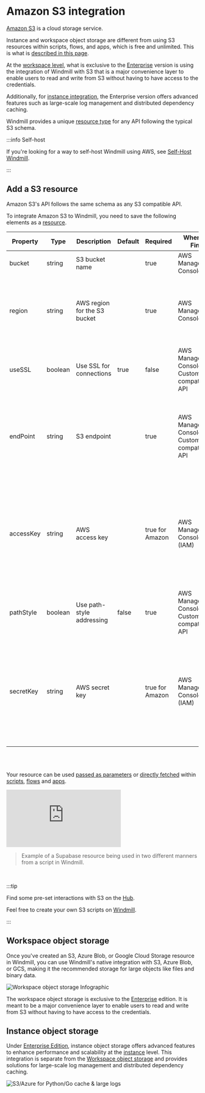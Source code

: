 
# Amazon S3 integration

[Amazon S3](https://aws.amazon.com/s3/) is a cloud storage service.

Instance and workspace object storage are different from using S3 resources within scripts, flows, and apps, which is free and unlimited. This is what is [described in this page](#add-a-s3-resource).

At the [workspace level](../core_concepts/38_object_storage_in_windmill/index.mdx#workspace-object-storage), what is exclusive to the [Enterprise](/pricing) version is using the integration of Windmill with S3 that is a major convenience layer to enable users to read and write from S3 without having to have access to the credentials.

Additionally, for [instance integration](../core_concepts/38_object_storage_in_windmill/index.mdx#instance-object-storage), the Enterprise version offers advanced features such as large-scale log management and distributed dependency caching.

Windmill provides a unique [resource type](https://hub.windmill.dev/resource_types/42/) for any API following the typical S3 schema.


:::info Self-host

If you're looking for a way to self-host Windmill using AWS, see [Self-Host Windmill](../advanced/1_self_host/index.mdx).

:::

## Add a S3 resource

Amazon S3's API follows the same schema as any S3 compatible API.

To integrate Amazon S3 to Windmill, you need to save the following elements as a [resource](../core_concepts/3_resources_and_types/index.mdx).

| Property  | Type    | Description                  | Default | Required        | Where to Find                                      | Additional Details                                                                                                                                                                                |
| --------- | ------- | ---------------------------- | ------- | --------------- | -------------------------------------------------- | ------------------------------------------------------------------------------------------------------------------------------------------------------------------------------------------------- |
| bucket    | string  | S3 bucket name               |         | true            | AWS Management Console                             | Name of the S3 bucket to access                                                                                                                                                                   |
| region    | string  | AWS region for the S3 bucket |         | true            | AWS Management Console                             | Region where the S3 bucket is located. Can also be found by checking the endpoint URL for the bucket. In the form `eu-west-3`                                                                     |
| useSSL    | boolean | Use SSL for connections      | true    | false           | AWS Management Console or Custom S3-compatible API | SSL/TLS is required for Amazon S3                                                                                                                                                                 |
| endPoint  | string  | S3 endpoint                  |         | true            | AWS Management Console or Custom S3-compatible API | Endpoint URL will vary by region or custom API provider. Can be found in the [AWS documentation](https://docs.aws.amazon.com/general/latest/gr/s3.html) in the form `s3.eu-west-3.amazonaws.com`. |
| accessKey | string  | AWS access key               |         | true for Amazon | AWS Management Console (IAM)                       | Access key ID for AWS account owner. Can be found in the IAM section of the AWS Management Console under "My Security Credentials". Make sure the user has the right policies allocated.          |
| pathStyle | boolean | Use path-style addressing    | false   | true            | AWS Management Console or Custom S3-compatible API | Default is virtual-hosted-style URLs                                                                                                                                                              |
| secretKey | string  | AWS secret key               |         | true for Amazon | AWS Management Console (IAM)                       | Secret access key for AWS account owner. Can be found in the IAM section of the AWS Management Console under "My Security Credentials". Make sure the user has the right policies allocated.      |

<br/><br/>

Your resource can be used [passed as parameters](../core_concepts/3_resources_and_types/index.mdx#passing-resources-as-parameters-to-scripts-preferred) or [directly fetched](../core_concepts/3_resources_and_types/index.mdx#fetching-them-from-within-a-script-by-using-the-wmill-client-in-the-respective-language) within [scripts](../script_editor/index.mdx), [flows](../flows/1_flow_editor.mdx) and [apps](../apps/0_app_editor/index.mdx).

<iframe
	style={{ aspectRatio: '16/9' }}
	src="https://www.youtube.com/embed/ggJQtzvqaqA"
	title="YouTube video player"
	frameBorder="0"
	allow="accelerometer; autoplay; clipboard-write; encrypted-media; gyroscope; picture-in-picture; web-share"
	allowFullScreen
	className="border-2 rounded-lg object-cover w-full dark:border-gray-800"
></iframe>

<br/>

> Example of a Supabase resource being used in two different manners from a script in Windmill.
<br/>

:::tip

Find some pre-set interactions with S3 on the [Hub](https://hub.windmill.dev/integrations/s3).

Feel free to create your own S3 scripts on [Windmill](../getting_started/00_how_to_use_windmill/index.mdx).

:::

## Workspace object storage

Once you've created an S3, Azure Blob, or Google Cloud Storage resource in Windmill, you can use Windmill's native integration with S3, Azure Blob, or GCS, making it the recommended storage for large objects like files and binary data.

![Workspace object storage Infographic](../core_concepts/11_persistent_storage/s3_infographics.png "Workspace object storage")

The workspace object storage is exclusive to the [Enterprise](/pricing) edition. It is meant to be a major convenience layer to enable users to read and write from S3 without having to have access to the credentials.

<div className="grid grid-cols-2 gap-6 mb-4">
	<DocCard
		title="Workspace object storage"
		description="Connect your Windmill workspace to your S3 bucket, your Azure Blob storage, or your GCS bucket to enable users to read and write from S3 without having to have access to the credentials."
		href="/docs/core_concepts/object_storage_in_windmill#workspace-object-storage"
	/>
</div>

## Instance object storage

Under [Enterprise Edition](/pricing), instance object storage offers advanced features to enhance performance and scalability at the [instance](../advanced/18_instance_settings/index.mdx) level. This integration is separate from the [Workspace object storage](#workspace-object-storage) and provides solutions for large-scale log management and distributed dependency caching.

![S3/Azure for Python/Go cache & large logs](../core_concepts/20_jobs/s3_azure_cache.png "S3/Azure for Python/Go cache & large logs")

<div className="grid grid-cols-2 gap-6 mb-4">
	<DocCard
		title="Instance object storage"
		description="Connect your Windmill instance to your S3 bucket, your Azure Blob storage, or your GCS bucket to enable users to read and write from S3 without having to have access to the credentials."
		href="/docs/core_concepts/object_storage_in_windmill#instance-object-storage"
	/>
</div>